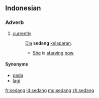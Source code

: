 ==Indonesian==

===Adverb===
{{head|id|adverb}}

# [[currently]]
#: [[dia|Dia]] '''sedang''' [[lapar|kelaparan]].
#:* [[she|She]] is [[starve|starving]] [[now]].

====Synonyms====
* [[pada]]
* [[lagi]]

[[fr:sedang]]
[[id:sedang]]
[[mg:sedang]]
[[zh:sedang]]